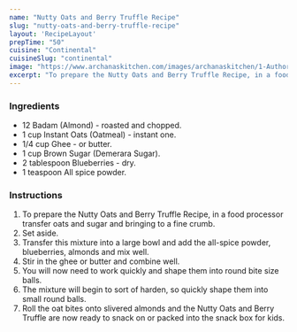 ---
name: "Nutty Oats and Berry Truffle Recipe"
slug: "nutty-oats-and-berry-truffle-recipe"
layout: 'RecipeLayout'
prepTime: "50"
cuisine: "Continental"
cuisineSlug: "continental"
image: "https://www.archanaskitchen.com/images/archanaskitchen/1-Author/Vanita_Vasudevan/Nutty_Oat_Berry_Truflle.jpg"
excerpt: "To prepare the Nutty Oats and Berry Truffle Recipe, in a food processor transfer oats and sugar and bringing to a fine crumb"
---

### Ingredients

- 12 Badam (Almond) - roasted and chopped.
- 1 cup Instant Oats (Oatmeal) - instant one.
- 1/4 cup Ghee - or butter.
- 1 cup Brown Sugar (Demerara Sugar).
- 2 tablespoon Blueberries - dry.
- 1 teaspoon All spice powder.

### Instructions

1. To prepare the Nutty Oats and Berry Truffle Recipe, in a food processor transfer oats and sugar and bringing to a fine crumb.
1. Set aside.
1. Transfer this mixture into a large bowl and add the all-spice powder, blueberries, almonds and mix well.
1. Stir in the ghee or butter and combine well.
1. You will now need to work quickly and shape them into round bite size balls.
1. The mixture will begin to sort of harden, so quickly shape them into small round balls.
1. Roll the oat bites onto slivered almonds and the Nutty Oats and Berry Truffle are now ready to snack on or packed into the snack box for kids.
